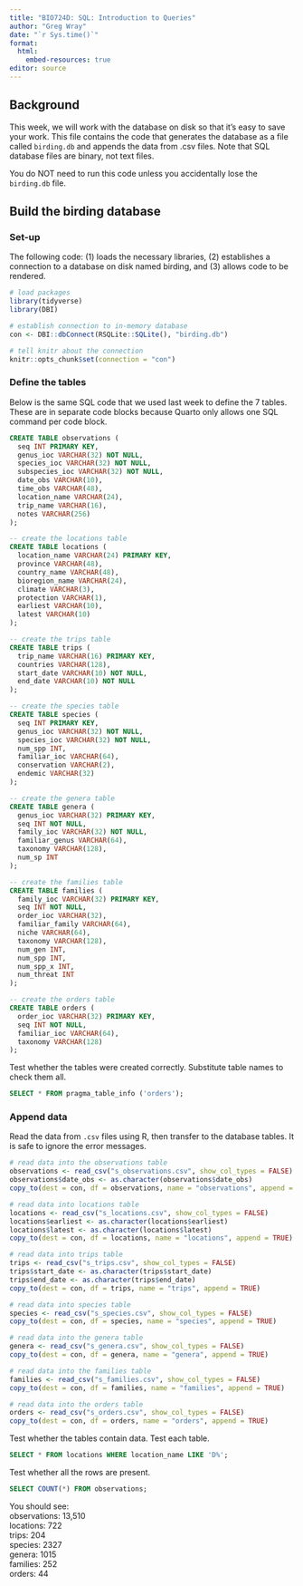 ```yaml
---
title: "BIO724D: SQL: Introduction to Queries"
author: "Greg Wray"
date: "`r Sys.time()`"
format: 
  html:
    embed-resources: true
editor: source
---
```


## Background 

This week, we will work with the database on disk so that it's easy to save your work. This file contains the code that generates the database as a file called `birding.db` and appends the data from .csv files. Note that SQL database files are binary, not text files. 

You do NOT need to run this code unless you accidentally lose the `birding.db` file.


## Build the birding database

### Set-up

The following code: (1) loads the necessary libraries, (2) establishes a connection to a database on disk named birding, and (3) allows code to be rendered.
```r
# load packages
library(tidyverse)
library(DBI)

# establish connection to in-memory database
con <- DBI::dbConnect(RSQLite::SQLite(), "birding.db")

# tell knitr about the connection
knitr::opts_chunk$set(connection = "con")
```

### Define the tables
Below is the same SQL code that we used last week to define the 7 tables. These are in separate code blocks because Quarto only allows one SQL command per code block.
```sql
CREATE TABLE observations (
  seq INT PRIMARY KEY,
  genus_ioc VARCHAR(32) NOT NULL,
  species_ioc VARCHAR(32) NOT NULL,
  subspecies_ioc VARCHAR(32) NOT NULL,
  date_obs VARCHAR(10),
  time_obs VARCHAR(48),
  location_name VARCHAR(24),
  trip_name VARCHAR(16),
  notes VARCHAR(256)
);
```

```sql
-- create the locations table
CREATE TABLE locations (
  location_name VARCHAR(24) PRIMARY KEY,
  province VARCHAR(48),
  country_name VARCHAR(48),
  bioregion_name VARCHAR(24),
  climate VARCHAR(3),
  protection VARCHAR(1),
  earliest VARCHAR(10),
  latest VARCHAR(10)
);
```

```sql
-- create the trips table
CREATE TABLE trips (
  trip_name VARCHAR(16) PRIMARY KEY,
  countries VARCHAR(128),
  start_date VARCHAR(10) NOT NULL,
  end_date VARCHAR(10) NOT NULL
);
```

```sql
-- create the species table
CREATE TABLE species (
  seq INT PRIMARY KEY,
  genus_ioc VARCHAR(32) NOT NULL,
  species_ioc VARCHAR(32) NOT NULL,
  num_spp INT,
  familiar_ioc VARCHAR(64),
  conservation VARCHAR(2),
  endemic VARCHAR(32)
);
```

```sql
-- create the genera table
CREATE TABLE genera (
  genus_ioc VARCHAR(32) PRIMARY KEY,
  seq INT NOT NULL,
  family_ioc VARCHAR(32) NOT NULL,
  familiar_genus VARCHAR(64),
  taxonomy VARCHAR(128),
  num_sp INT
);
```

```sql
-- create the families table
CREATE TABLE families (
  family_ioc VARCHAR(32) PRIMARY KEY,
  seq INT NOT NULL,
  order_ioc VARCHAR(32),
  familiar_family VARCHAR(64),
  niche VARCHAR(64),
  taxonomy VARCHAR(128),
  num_gen INT,
  num_spp INT,
  num_spp_x INT,
  num_threat INT
);
```

```sql
-- create the orders table
CREATE TABLE orders (
  order_ioc VARCHAR(32) PRIMARY KEY,
  seq INT NOT NULL,
  familiar_ioc VARCHAR(64),
  taxonomy VARCHAR(128) 
);
```

Test whether the tables were created correctly. Substitute table names to check them all.
```sql
SELECT * FROM pragma_table_info ('orders');
```

### Append data

Read the data from `.csv` files using R, then transfer to the database tables. It is safe to ignore the error messages.
```r
# read data into the observations table
observations <- read_csv("s_observations.csv", show_col_types = FALSE)
observations$date_obs <- as.character(observations$date_obs)
copy_to(dest = con, df = observations, name = "observations", append = TRUE)

# read data into locations table
locations <- read_csv("s_locations.csv", show_col_types = FALSE)
locations$earliest <- as.character(locations$earliest)
locations$latest <- as.character(locations$latest)
copy_to(dest = con, df = locations, name = "locations", append = TRUE)

# read data into trips table
trips <- read_csv("s_trips.csv", show_col_types = FALSE)
trips$start_date <- as.character(trips$start_date)
trips$end_date <- as.character(trips$end_date)
copy_to(dest = con, df = trips, name = "trips", append = TRUE)

# read data into species table
species <- read_csv("s_species.csv", show_col_types = FALSE)
copy_to(dest = con, df = species, name = "species", append = TRUE)

# read data into the genera table
genera <- read_csv("s_genera.csv", show_col_types = FALSE)
copy_to(dest = con, df = genera, name = "genera", append = TRUE)

# read data into the families table
families <- read_csv("s_families.csv", show_col_types = FALSE)
copy_to(dest = con, df = families, name = "families", append = TRUE)

# read data into the orders table
orders <- read_csv("s_orders.csv", show_col_types = FALSE)
copy_to(dest = con, df = orders, name = "orders", append = TRUE)
```

Test whether the tables contain data. Test each table.
```sql
SELECT * FROM locations WHERE location_name LIKE 'D%';
```

Test whether all the rows are present.
```sql
SELECT COUNT(*) FROM observations;
```
You should see:    
observations: 13,510    
locations: 722    
trips: 204    
species: 2327    
genera: 1015    
families: 252    
orders: 44    

